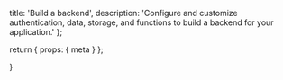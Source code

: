  title: 'Build a backend',
  description:
    'Configure and customize authentication, data, storage, and functions to build a backend for your application.'
};

  return {
    props: {
      meta
    }
  };

}
